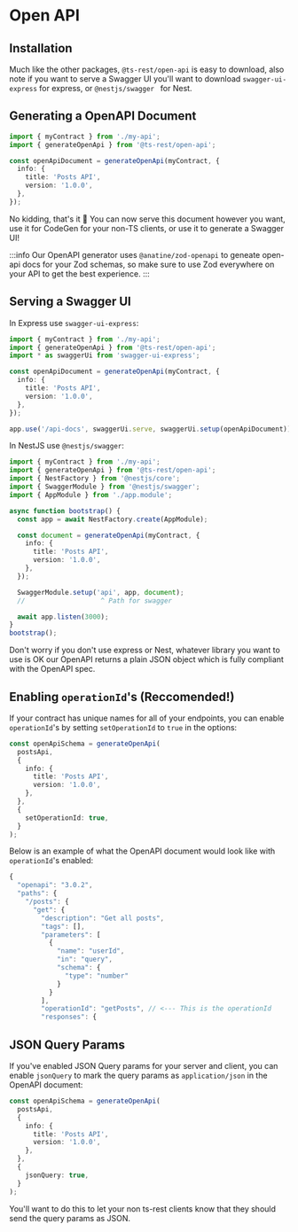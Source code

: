
# Open API

## Installation

Much like the other packages, `@ts-rest/open-api` is easy to download, also note if you want to serve a Swagger UI you'll want to download `swagger-ui-express` for express, or `@nestjs/swagger ` for Nest.

<InstallTabs packageName="@ts-rest/open-api" />

## Generating a OpenAPI Document

```typescript
import { myContract } from './my-api';
import { generateOpenApi } from '@ts-rest/open-api';

const openApiDocument = generateOpenApi(myContract, {
  info: {
    title: 'Posts API',
    version: '1.0.0',
  },
});
```

No kidding, that's it 🥳 You can now serve this document however you want, use it for CodeGen for your non-TS clients, or use it to generate a Swagger UI!

:::info
Our OpenAPI generator uses `@anatine/zod-openapi` to geneate open-api docs for your Zod schemas, so make sure to use Zod everywhere on your API to get the best experience.
:::

## Serving a Swagger UI

In Express use `swagger-ui-express`:

```typescript
import { myContract } from './my-api';
import { generateOpenApi } from '@ts-rest/open-api';
import * as swaggerUi from 'swagger-ui-express';

const openApiDocument = generateOpenApi(myContract, {
  info: {
    title: 'Posts API',
    version: '1.0.0',
  },
});

app.use('/api-docs', swaggerUi.serve, swaggerUi.setup(openApiDocument));
```

In NestJS use `@nestjs/swagger`:

```typescript
import { myContract } from './my-api';
import { generateOpenApi } from '@ts-rest/open-api';
import { NestFactory } from '@nestjs/core';
import { SwaggerModule } from '@nestjs/swagger';
import { AppModule } from './app.module';

async function bootstrap() {
  const app = await NestFactory.create(AppModule);

  const document = generateOpenApi(myContract, {
    info: {
      title: 'Posts API',
      version: '1.0.0',
    },
  });

  SwaggerModule.setup('api', app, document);
  //                   ^ Path for swagger

  await app.listen(3000);
}
bootstrap();
```

Don't worry if you don't use express or Nest, whatever library you want to use is OK our OpenAPI returns a plain JSON object which is fully compliant with the OpenAPI spec.

## Enabling `operationId`'s (Reccomended!)

If your contract has unique names for all of your endpoints, you can enable `operationId`'s by setting `setOperationId` to `true` in the options:

```typescript
const openApiSchema = generateOpenApi(
  postsApi,
  {
    info: {
      title: 'Posts API',
      version: '1.0.0',
    },
  },
  {
    setOperationId: true,
  }
);
```

Below is an example of what the OpenAPI document would look like with `operationId`'s enabled:

```typescript
{
  "openapi": "3.0.2",
  "paths": {
    "/posts": {
      "get": {
        "description": "Get all posts",
        "tags": [],
        "parameters": [
          {
            "name": "userId",
            "in": "query",
            "schema": {
              "type": "number"
            }
          }
        ],
        "operationId": "getPosts", // <--- This is the operationId
        "responses": {
```

## JSON Query Params

If you've enabled JSON Query params for your server and client, you can enable `jsonQuery` to mark the query params as `application/json` in the OpenAPI document:

```typescript
const openApiSchema = generateOpenApi(
  postsApi,
  {
    info: {
      title: 'Posts API',
      version: '1.0.0',
    },
  },
  {
    jsonQuery: true,
  }
);
```

You'll want to do this to let your non ts-rest clients know that they should send the query params as JSON.
